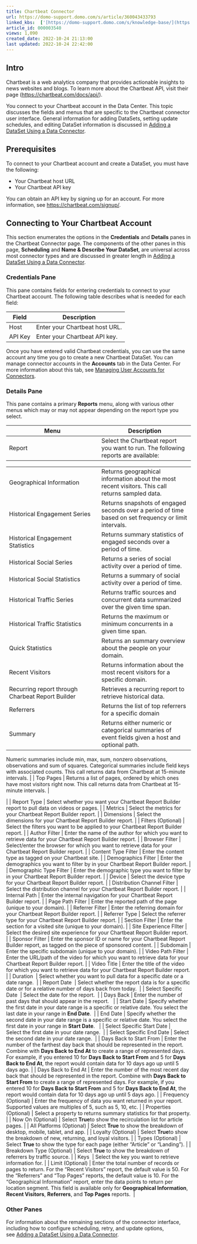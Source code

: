 ```yaml
---
title: Chartbeat Connector
url: https://domo-support.domo.com/s/article/360043433793
linked_kbs:  ['[https://domo-support.domo.com/s/knowledge-base/](https://domo-support.domo.com/s/knowledge-base/)', '[https://domo-support.domo.com/s/](https://domo-support.domo.com/s/)', '[https://domo-support.domo.com/s/topic/0TO5w000000ZammGAC](https://domo-support.domo.com/s/topic/0TO5w000000ZammGAC)', '[https://domo-support.domo.com/s/topic/0TO5w000000ZanLGAS](https://domo-support.domo.com/s/topic/0TO5w000000ZanLGAS)', '[https://domo-support.domo.com/s/topic/0TO5w000000ZaoQGAS](https://domo-support.domo.com/s/topic/0TO5w000000ZaoQGAS)', '[https://domo-support.domo.com/s/article/360042926274](https://domo-support.domo.com/s/article/360042926274)', '[https://domo-support.domo.com/s/article/360042926054](https://domo-support.domo.com/s/article/360042926054)', '[https://domo-support.domo.com/s/article/360043433793](https://domo-support.domo.com/s/article/360043433793)', '[https://domo-support.domo.com/s/topic/0TO5w000000ZaoQGAS/api-connectors](https://domo-support.domo.com/s/topic/0TO5w000000ZaoQGAS/api-connectors)', '[https://domo-support.domo.com/s/article/360043429933](https://domo-support.domo.com/s/article/360043429933)', '[https://domo-support.domo.com/s/article/360043429953](https://domo-support.domo.com/s/article/360043429953)', '[https://domo-support.domo.com/s/article/360042925494](https://domo-support.domo.com/s/article/360042925494)', '[https://domo-support.domo.com/s/article/360043429913](https://domo-support.domo.com/s/article/360043429913)', '[https://domo-support.domo.com/s/article/4408174643607](https://domo-support.domo.com/s/article/4408174643607)', '[https://domo-support.domo.com/s/login/](https://domo-support.domo.com/s/login/)']
article_id: 000003540
views: 1,090
created_date: 2022-10-24 21:13:00
last updated: 2022-10-24 22:42:00
---
```




Intro
-----


Chartbeat is a web analytics company that provides actionable insights to news websites and blogs. To learn more about the Chartbeat API, visit their page ([https://chartbeat.com/docs/api/](https://chartbeat.com/docs/api/ "https://chartbeat.com/docs/api/")).


You connect to your Chartbeat account in the Data Center. This topic discusses the fields and menus that are specific to the Chartbeat connector user interface. General information for adding DataSets, setting update schedules, and editing DataSet information is discussed in [Adding a DataSet Using a Data Connector](/s/article/360042926274 "Adding a DataSet Using a Data Connector").


Prerequisites
-------------


To connect to your Chartbeat account and create a DataSet, you must have the following:


* Your Chartbeat host URL
* Your Chartbeat API key


You can obtain an API key by signing up for an account. For more information, see [https://chartbeat.com/signup/](https://chartbeat.com/signup/ "https://chartbeat.com/signup/").  


Connecting to Your Chartbeat Account
------------------------------------


This section enumerates the options in the **Credentials** and **Details** panes in the Chartbeat Connector page. The components of the other panes in this page, **Scheduling** and **Name & Describe Your DataSet**, are universal across most connector types and are discussed in greater length in [Adding a DataSet Using a Data Connector](/s/article/360042926274 "Adding a DataSet Using a Data Connector").


### Credentials Pane


This pane contains fields for entering credentials to connect to your Chartbeat account. The following table describes what is needed for each field:  




| Field | Description |
| --- | --- |
| Host | Enter your Chartbeat host URL. |
| API Key | Enter your Chartbeat API key. |


Once you have entered valid Chartbeat credentials, you can use the same account any time you go to create a new Chartbeat DataSet. You can manage connector accounts in the **Accounts** tab in the Data Center. For more information about this tab, see [Managing User Accounts for Connectors](/s/article/360042926054 "Managing User Accounts for Connectors").


### Details Pane


This pane contains a primary **Reports** menu, along with various other menus which may or may not appear depending on the report type you select.




| Menu | Description |
| --- | --- |
| Report | Select the Chartbeat report you want to run. The following reports are available:

|  |  |
| --- | --- |
| Geographical Information | Returns geographical information about the most recent visitors. This call returns sampled data. |
| Historical Engagement Series | Returns snapshots of engaged seconds over a period of time based on set frequency or limit intervals. |
| Historical Engagement Statistics | Returns summary statistics of engaged seconds over a period of time. |
| Historical Social Series | Returns a series of social activity over a period of time. |
| Historical Social Statistics | Returns a summary of social activity over a period of time. |
| Historical Traffic Series | Returns traffic sources and concurrent data summarized over the given time span. |
| Historical Traffic Statistics | Returns the maximum or minimum concurrents in a given time span. |
| Quick Statistics | Returns an summary overview about the people on your domain. |
| Recent Visitors | Returns information about the most recent visitors for a specific domain. |
| Recurring report through Charbeat Report Builder | Retrieves a recurring report to retrieve historical data. |
| Referrers | Returns the list of top referrers for a specific domain |
| Summary | Returns either numeric or categorical summaries of event fields given a host and optional path.
Numeric summaries include min, max, sum, nonzero observations, observations and sum of squares.
Categorical summaries include field keys with associated counts. This call returns data from Chartbeat at 15-minute intervals. |
| Top Pages | Returns a list of pages, ordered by which ones have most visitors right now. This call returns data from Chartbeat at 15-minute intervals. |

 |
| Report Type | Select whether you want your Chartbeat Report Builder report to pull data on videos or pages. |
| Metrics | Select the metrics for your Chartbeat Report Builder report. |
| Dimensions | Select the dimensions for your Chartbeat Report Builder report. |
| Filters (Optional) | Select the filters you want to be applied to your Chartbeat Report Builder report. |
| Author Filter | Enter the name of the author for which you want to retrieve data for your Chartbeat Report Builder report. |
| Browser Filter | Select/enter the browser for which you want to retrieve data for your Chartbeat Report Builder report. |
| Content Type Filter | Enter the content type as tagged on your Chartbeat site. |
| Demographics Filter | Enter the demographics you want to filter by in your Chartbeat Report Builder report. |
| Demographic Type Filter | Enter the demographic type you want to filter by in your Chartbeat Report Builder report. |
| Device | Select the device type for your Chartbeat Report Builder report. |
| Distribution Channel Filter | Select the distribution channel for your Chartbeat Report Builder report. |
| Internal Path | Enter the internal navigation for your Chartbeat Report Builder report. |
| Page Path Filter | Enter the reported path of the page (unique to your domain). |
| Referrer Filter | Enter the referring domain for your Chartbeat Report Builder report. |
| Referrer Type | Select the referrer type for your Chartbeat Report Builder report. |
| Section Filter | Enter the section for a visited site (unique to your domain). |
| Site Experience FIlter | Select the desired site experience for your Chartbeat Report Builder report. |
| Sponsor Filter | Enter the sponsor ID or name for your Chartbeat Report Builder report, as tagged on the piece of sponsored content. |
| Subdomain | Enter the specific subdomain (unique to your domain). |
| Video Path Filter | Enter the URL/path of the video for which you want to retrieve data for your Chartbeat Report Builder report. |
| Video Title | Enter the title of the video for which you want to retrieve data for your Chartbeat Report Builder report. |
| Duration  | Select whether you want to pull data for a specific date or a date range.  |
| Report Date  | Select whether the report data is for a specific date or for a relative number of days back from today.  |
| Select Specific Date  | Select the date for the report.  |
| Days Back | Enter the number of past days that should appear in the report.   |
| Start Date | Specify whether the first date in your date range is a specific or relative date. You select the last date in your range in **End Date**.  |
| End Date | Specify whether the second date in your date range is a specific or relative date. You select the first date in your range in **Start Date**.   |
| Select Specific Start Date | Select the first date in your date range.  |
| Select Specific End Date | Select the second date in your date range.  |
| Days Back to Start From | Enter the number of the farthest day back that should be represented in the report. Combine with **Days Back to End At** to create a range of represented days.
For example, if you entered 10 for **Days Back to Start From** and 5 for **Days Back to End At**, the report would contain data for 10 days ago up until 5 days ago. |
| Days Back to End At | Enter the number of the most recent day back that should be represented in the report. Combine with **Days Back to Start From** to create a range of represented days.
For example, if you entered 10 for **Days Back to Start From** and 5 for **Days Back to End At**, the report would contain data for 10 days ago up until 5 days ago. |
| Frequency (Optional) | Enter the frequency of data you want returned in your report. Supported values are multiples of 5, such as 5, 10, etc. |
| Properties (Optional) | Select a property to returns summary statistics for that property. |
| Now On (Optional) | Select **True**to show the recirculation list for article pages. |
| All Platforms (Optional) | Select **True** to show the breakdown of desktop, mobile, tablet, and app. |
| Loyalty (Optional) | Select **True**to show the breakdown of new, returning, and loyal visitors. |
| Types (Optional) | Select **True** to show the type for each page (either "Article" or "Landing"). |
| Breakdown Type (Optional) | Select **True** to show the breakdown of referrers by traffic source. |
| Keys  | Select the key you want to retrieve information for. |
| Limit (Optional) | Enter the total number of records or pages to return. For the "Recent Visitors" report, the default value is 50. For the "Referrers" and "Top Pages" reports, the default value is 10. For the "Geographical Information" report, enter the data points to return per location segment. This field is available only for **Geographical Information**, **Recent Visitors**, **Referrers**, and **Top Pages** reports.  |


### Other Panes


For information about the remaining sections of the connector interface, including how to configure scheduling, retry, and update options, see [Adding a DataSet Using a Data Connector](/s/article/360042926274 "Adding a DataSet Using a Data Connector").

